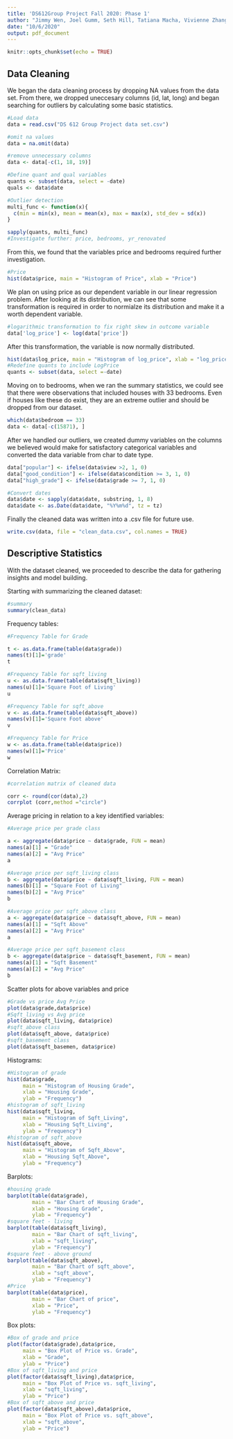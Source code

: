 ```yaml
---
title: 'DS612Group Project Fall 2020: Phase 1'
author: "Jimmy Wen, Joel Gumm, Seth Hill, Tatiana Macha, Vivienne Zhang"
date: "10/6/2020"
output: pdf_document
---
```


```r
knitr::opts_chunk$set(echo = TRUE)
```

## Data Cleaning
We began the data cleaning process by dropping NA values from the data set. From there, we dropped uneccesary columns (id, lat, long) and began searching for outliers by calculating some basic statistics. 
```r

#Load data
data = read.csv("DS 612 Group Project data set.csv")

#omit na values 
data = na.omit(data)

#remove unnecessary columns
data <- data[-c(1, 18, 19)]

#Define quant and qual variables
quants <- subset(data, select = -date)
quals <- data$date

#Outlier detection
multi_func <- function(x){
  c(min = min(x), mean = mean(x), max = max(x), std_dev = sd(x))
}

sapply(quants, multi_func)
#Investigate further: price, bedrooms, yr_renovated
```
From this, we found that the variables price and bedrooms required further investigation. 
 
``` r
#Price
hist(data$price, main = "Histogram of Price", xlab = "Price")
```
We plan on using price as our dependent variable in our linear regression problem. After looking at its distribution, we can see that some transformation is required in order to normialze its distribution and make it a worth dependent variable. 

``` r
#logarithmic transformation to fix right skew in outcome variable
data['log_price'] <- log(data['price'])
```

After this transformation, the variable is now normally distributed. 

``` r
hist(data$log_price, main = "Histogram of log_price", xlab = "log_price") #normal
#Redefine quants to include LogPrice
quants <- subset(data, select =-date)

```

Moving on to bedrooms, when we ran the summary statistics, we could see that there were observations that included houses with 33 bedrooms. Even if houses like these do exist, they are an extreme outlier and should be dropped from our dataset.

``` r
which(data$bedroom == 33)
data <- data[-c(15871), ]
```


After we handled our outliers, we created dummy variables on the columns we believed would make for satisfactory categorical variables and converted the data variable from char to date type. 

``` r
data["popular"] <- ifelse(data$view >2, 1, 0)
data["good_condition"] <- ifelse(data$condition >= 3, 1, 0)
data["high_grade"] <- ifelse(data$grade >= 7, 1, 0)

#Convert dates 
data$date <- sapply(data$date, substring, 1, 8)
data$date <- as.Date(data$date, "%Y%m%d", tz = tz)
```

Finally the cleaned data was written into a .csv file for future use. 
``` r
write.csv(data, file = "clean_data.csv", col.names = TRUE)
```

## Descriptive Statistics
With the dataset cleaned, we proceeded to describe the data for gathering insights and model building.

Starting with summarizing the cleaned dataset:

``` r
#summary
summary(clean_data)
```

Frequency tables:
``` r
#Frequency Table for Grade

t <- as.data.frame(table(data$grade))
names(t)[1]='grade'
t

#Frequency Table for sqft_living
u <- as.data.frame(table(data$sqft_living))
names(u)[1]='Square Foot of Living'
u

#Frequency Table for sqft_above
v <- as.data.frame(table(data$sqft_above))
names(v)[1]='Square Foot above'
v

#Frequency Table for Price
w <- as.data.frame(table(data$price))
names(w)[1]='Price'
w
```

Correlation Matrix:
``` r
#correlation matrix of cleaned data

corr <- round(cor(data),2)
corrplot (corr,method ="circle")
```

Average pricing in relation to a key identified variables:
``` r
#Average price per grade class 

a <- aggregate(data$price ~ data$grade, FUN = mean)
names(a)[1] = "Grade"
names(a)[2] = "Avg Price"
a

#Average price per sqft_living class 
b <- aggregate(data$price ~ data$sqft_living, FUN = mean)
names(b)[1] = "Square Foot of Living"
names(b)[2] = "Avg Price"
b

#Average price per sqft_above class 
a <- aggregate(data$price ~ data$sqft_above, FUN = mean)
names(a)[1] = "Sqft Above"
names(a)[2] = "Avg Price"
a

#Average price per sqft_basement class
b <- aggregate(data$price ~ data$sqft_basement, FUN = mean)
names(a)[1] = "Sqft Basement"
names(a)[2] = "Avg Price"
b
```

Scatter plots for above variables and price
``` r
#Grade vs price Avg Price
plot(data$grade,data$price)
#Sqft_living vs Avg price
plot(data$sqft_living, data$price)
#sqft_above class
plot(data$sqft_above, data$price)
#sqft_basement class
plot(data$sqft_basemen, data$price)
```

Histograms:
``` r
#Histogram of grade 
hist(data$grade, 
     main = "Histogram of Housing Grade",
     xlab = "Housing Grade",
     ylab = "Frequency")
#histogram of sqft_living
hist(data$sqft_living, 
     main = "Histogram of Sqft_Living",
     xlab = "Housing Sqft_Living",
     ylab = "Frequency")
#histogram of sqft_above
hist(data$sqft_above, 
     main = "Histogram of Sqft_Above",
     xlab = "Housing Sqft_Above",
     ylab = "Frequency")
```

Barplots:
``` r
#housing grade
barplot(table(data$grade),
        main = "Bar Chart of Housing Grade",
        xlab = "Housing Grade",
        ylab = "Frequency")
#square feet - living
barplot(table(data$sqft_living),
        main = "Bar Chart of sqft_living",
        xlab = "sqft_living",
        ylab = "Frequency")
#square feet - above ground
barplot(table(data$sqft_above),
        main = "Bar Chart of sqft_above",
        xlab = "sqft_above",
        ylab = "Frequency")
#Price
barplot(table(data$price),
        main = "Bar Chart of price",
        xlab = "Price",
        ylab = "Frequency")
```

Box plots:
``` r
#Box of grade and price
plot(factor(data$grade),data$price,
     main = "Box Plot of Price vs. Grade",
     xlab = "Grade",
     ylab = "Price")
#Box of sqft_living and price
plot(factor(data$sqft_living),data$price,
     main = "Box Plot of Price vs. sqft_living",
     xlab = "sqft_living",
     ylab = "Price")
#Box of sqft_above and price
plot(factor(data$sqft_above),data$price,
     main = "Box Plot of Price vs. sqft_above",
     xlab = "sqft_above",
     ylab = "Price")
```